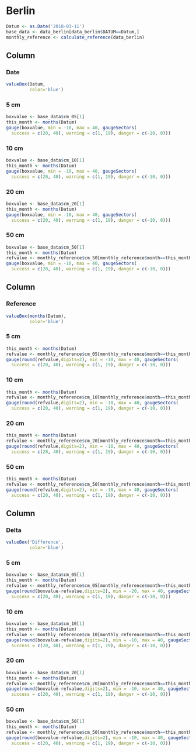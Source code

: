 Berlin
===================================== 

```r
Datum <- as.Date('2018-03-11')
base_data <- data_berlin[data_berlin$DATUM==Datum,]
monthly_reference <- calculate_reference(data_berlin)
```

Column {data-width=80}
----------------------------

### Date

```r
valueBox(Datum,
         color='blue')
```

### 5 cm 

```r
boxvalue <- base_data$cm_05[1]
this_month <- months(Datum)
gauge(boxvalue, min = -10, max = 40, gaugeSectors(
  success = c(20, 40), warning = c(1, 19), danger = c(-10, 0)))
```

### 10 cm 

```r
boxvalue <- base_data$cm_10[1]
this_month <- months(Datum)
gauge(boxvalue, min = -10, max = 40, gaugeSectors(
  success = c(20, 40), warning = c(1, 19), danger = c(-10, 0)))
```

### 20 cm 

```r
boxvalue <- base_data$cm_20[1]
this_month <- months(Datum)
gauge(boxvalue, min = -10, max = 40, gaugeSectors(
  success = c(20, 40), warning = c(1, 19), danger = c(-10, 0)))
```

### 50 cm 

```r
boxvalue <- base_data$cm_50[1]
this_month <- months(Datum)
refvalue <- monthly_reference$cm_50[monthly_reference$month==this_month]
gauge(boxvalue, min = -10, max = 40, gaugeSectors(
  success = c(20, 40), warning = c(1, 19), danger = c(-10, 0)))
```

Column {data-width=80}
----------------------------

### Reference

```r
valueBox(months(Datum),
         color='blue')
```

### 5 cm 

```r
this_month <- months(Datum)
refvalue <- monthly_reference$cm_05[monthly_reference$month==this_month]
gauge(round(refvalue,digits=2), min = -10, max = 40, gaugeSectors(
  success = c(20, 40), warning = c(1, 19), danger = c(-10, 0)))
```

### 10 cm 

```r
this_month <- months(Datum)
refvalue <- monthly_reference$cm_10[monthly_reference$month==this_month]
gauge(round(refvalue,digits=2), min = -10, max = 40, gaugeSectors(
  success = c(20, 40), warning = c(1, 19), danger = c(-10, 0)))
```

### 20 cm 

```r
this_month <- months(Datum)
refvalue <- monthly_reference$cm_20[monthly_reference$month==this_month]
gauge(round(refvalue,digits=2), min = -10, max = 40, gaugeSectors(
  success = c(20, 40), warning = c(1, 19), danger = c(-10, 0)))
```

### 50 cm 

```r
this_month <- months(Datum)
refvalue <- monthly_reference$cm_50[monthly_reference$month==this_month]
gauge(round(refvalue,digits=2), min = -10, max = 40, gaugeSectors(
  success = c(20, 40), warning = c(1, 19), danger = c(-10, 0)))
```

Column {data-width=80}
----------------------------

### Delta

```r
valueBox('Difference',
         color='blue')
```

### 5 cm 

```r
boxvalue <- base_data$cm_05[1]
this_month <- months(Datum)
refvalue <- monthly_reference$cm_05[monthly_reference$month==this_month]
gauge(round(boxvalue-refvalue,digits=2), min = -20, max = 40, gaugeSectors(
  success = c(20, 40), warning = c(1, 19), danger = c(-10, 0)))
```

### 10 cm 

```r
boxvalue <- base_data$cm_10[1]
this_month <- months(Datum)
refvalue <- monthly_reference$cm_10[monthly_reference$month==this_month]
gauge(round(boxvalue-refvalue,digits=2), min = -10, max = 40, gaugeSectors(
  success = c(20, 40), warning = c(1, 19), danger = c(-10, 0)))
```

### 20 cm 

```r
boxvalue <- base_data$cm_20[1]
this_month <- months(Datum)
refvalue <- monthly_reference$cm_20[monthly_reference$month==this_month]
gauge(round(boxvalue-refvalue,digits=2), min = -10, max = 40, gaugeSectors(
  success = c(20, 40), warning = c(1, 19), danger = c(-10, 0)))
```

### 50 cm 

```r
boxvalue <- base_data$cm_50[1]
this_month <- months(Datum)
refvalue <- monthly_reference$cm_50[monthly_reference$month==this_month]
gauge(round(boxvalue-refvalue,digits=2), min = -10, max = 40, gaugeSectors(
  success = c(20, 40), warning = c(1, 19), danger = c(-10, 0)))
```
